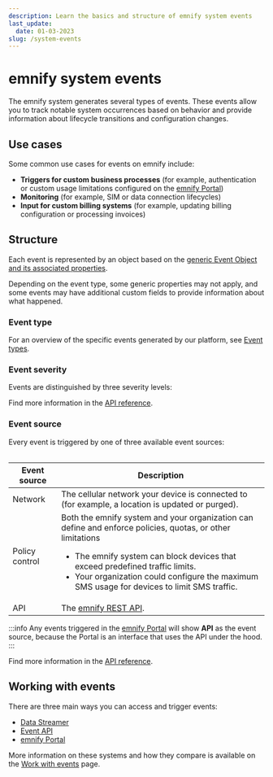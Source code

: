 ```yaml
---
description: Learn the basics and structure of emnify system events
last_update:
  date: 01-03-2023
slug: /system-events
---
```


# emnify system events


The emnify system generates several types of events.
These events allow you to track notable system occurrences based on behavior and provide information about lifecycle transitions and configuration changes.

## Use cases

Some common use cases for events on emnify include:

- **Triggers for custom business processes** (for example, authentication or custom usage limitations configured on the [emnify Portal](/system-events/usage#emnify-portal))
- **Monitoring** (for example, SIM or data connection lifecycles)
- **Input for custom billing systems** (for example, updating billing configuration or processing invoices)

## Structure

Each event is represented by an object based on the [generic Event Object and its associated properties](https://cdn.emnify.net/api/doc/event.html).

Depending on the event type, some generic properties may not apply, and some events may have additional custom fields to provide information about what happened.

### Event type

For an overview of the specific events generated by our platform, see [Event types](/system-events/event-types).

### Event severity

Events are distinguished by three severity levels:

<Table data={eventSeverityLevels} />

Find more information in the [API reference](https://cdn.emnify.net/api/doc/event.html#event-severity-object).

### Event source

Every event is triggered by one of three available event sources:

| Event source   | Description |
|----------------|-------------|
| Network        | The cellular network your device is connected to (for example, a location is updated or purged). |
| Policy control | Both the emnify system and your organization can define and enforce policies, quotas, or other limitations <ul> <li>The emnify system can block devices that exceed predefined traffic limits. </li><li> Your organization could configure the maximum SMS usage for devices to limit SMS traffic.</li></ul> |
| API            | The [emnify REST API](https://cdn.emnify.net/api/doc/index.html). |

:::info
Any events triggered in the [emnify Portal](/system-events/usage#emnify-portal) will show **API** as the event source, because the Portal is an interface that uses the API under the hood.
:::

Find more information in the [API reference](https://cdn.emnify.net/api/doc/event.html#event-source-object).

## Working with events

There are three main ways you can access and trigger events:

- [Data Streamer](/system-events/usage#data-streamer)
- [Event API](/system-events/usage#event-api)
- [emnify Portal](/system-events/usage#emnify-portal)

More information on these systems and how they compare is available on the [Work with events](/system-events/usage) page.
